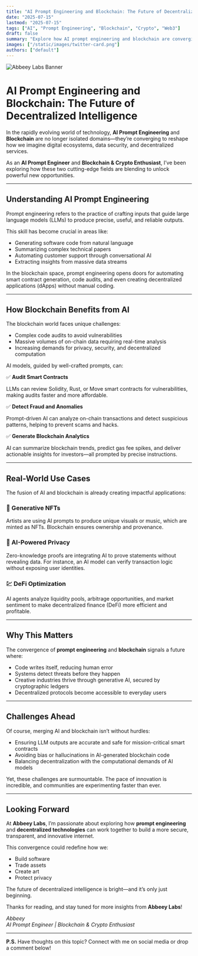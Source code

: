 ```yaml
---
title: "AI Prompt Engineering and Blockchain: The Future of Decentralized Intelligence"
date: "2025-07-15"
lastmod: "2025-07-15"
tags: ["AI", "Prompt Engineering", "Blockchain", "Crypto", "Web3"]
draft: false
summary: "Explore how AI prompt engineering and blockchain are converging to redefine automation, security, and digital trust. Insights from Abbeey Labs on the synergy powering the decentralized future."
images: ["/static/images/twitter-card.png"]
authors: ["default"]
---
```



<Image
  src="/static/images/twitter-card.png"
  alt="Abbeey Labs Banner"
  width={1200}
  height={630}
/>

# AI Prompt Engineering and Blockchain: The Future of Decentralized Intelligence

In the rapidly evolving world of technology, **AI Prompt Engineering** and **Blockchain** are no longer isolated domains—they’re converging to reshape how we imagine digital ecosystems, data security, and decentralized services.

As an **AI Prompt Engineer** and **Blockchain & Crypto Enthusiast**, I’ve been exploring how these two cutting-edge fields are blending to unlock powerful new opportunities.

---

## Understanding AI Prompt Engineering

Prompt engineering refers to the practice of crafting inputs that guide large language models (LLMs) to produce precise, useful, and reliable outputs.

This skill has become crucial in areas like:

- Generating software code from natural language
- Summarizing complex technical papers
- Automating customer support through conversational AI
- Extracting insights from massive data streams

In the blockchain space, prompt engineering opens doors for automating smart contract generation, code audits, and even creating decentralized applications (dApps) without manual coding.

---

## How Blockchain Benefits from AI

The blockchain world faces unique challenges:

- Complex code audits to avoid vulnerabilities
- Massive volumes of on-chain data requiring real-time analysis
- Increasing demands for privacy, security, and decentralized computation

AI models, guided by well-crafted prompts, can:

✅ **Audit Smart Contracts**

LLMs can review Solidity, Rust, or Move smart contracts for vulnerabilities, making audits faster and more affordable.

✅ **Detect Fraud and Anomalies**

Prompt-driven AI can analyze on-chain transactions and detect suspicious patterns, helping to prevent scams and hacks.

✅ **Generate Blockchain Analytics**

AI can summarize blockchain trends, predict gas fee spikes, and deliver actionable insights for investors—all prompted by precise instructions.

---

## Real-World Use Cases

The fusion of AI and blockchain is already creating impactful applications:

### 🎨 Generative NFTs

Artists are using AI prompts to produce unique visuals or music, which are minted as NFTs. Blockchain ensures ownership and provenance.

### 🔐 AI-Powered Privacy

Zero-knowledge proofs are integrating AI to prove statements without revealing data. For instance, an AI model can verify transaction logic without exposing user identities.

### 💹 DeFi Optimization

AI agents analyze liquidity pools, arbitrage opportunities, and market sentiment to make decentralized finance (DeFi) more efficient and profitable.

---

## Why This Matters

The convergence of **prompt engineering** and **blockchain** signals a future where:

- Code writes itself, reducing human error
- Systems detect threats before they happen
- Creative industries thrive through generative AI, secured by cryptographic ledgers
- Decentralized protocols become accessible to everyday users

---

## Challenges Ahead

Of course, merging AI and blockchain isn’t without hurdles:

- Ensuring LLM outputs are accurate and safe for mission-critical smart contracts
- Avoiding bias or hallucinations in AI-generated blockchain code
- Balancing decentralization with the computational demands of AI models

Yet, these challenges are surmountable. The pace of innovation is incredible, and communities are experimenting faster than ever.

---

## Looking Forward

At **Abbeey Labs**, I’m passionate about exploring how **prompt engineering** and **decentralized technologies** can work together to build a more secure, transparent, and innovative internet.

This convergence could redefine how we:

- Build software
- Trade assets
- Create art
- Protect privacy

The future of decentralized intelligence is bright—and it’s only just beginning.

Thanks for reading, and stay tuned for more insights from **Abbeey Labs**!

*Abbeey*  
_AI Prompt Engineer | Blockchain & Crypto Enthusiast_

---

**P.S.** Have thoughts on this topic? Connect with me on social media or drop a comment below!
